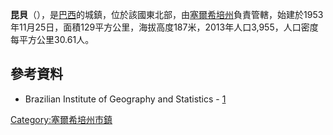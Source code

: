 {{coord|10|21|18|S|37|10|58|W|scale:30000|display=title}}

'''昆貝'''（{{lang-pt|Cumbe}}），是[[巴西|巴西]]的城鎮，位於該國東北部，由[[塞爾希培州|塞爾希培州]]負責管轄，始建於1953年11月25日，面積129平方公里，海拔高度187米，2013年人口3,955，人口密度每平方公里30.61人。

==參考資料==
*Brazilian Institute of Geography and Statistics - [https://web.archive.org/web/20080611095922/http://www.ibge.gov.br/cidadesat/default.php]

{{Brazil-geo-stub}}
{{塞爾希培州市鎮}}
[[Category:塞爾希培州市鎮|Category:塞爾希培州市鎮]]